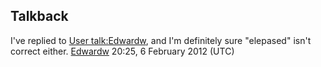 ==Talkback==
I've replied to [[User talk:Edwardw]], and I'm definitely sure "elepased" isn't correct either. [[User:Edwardw|Edwardw]] 20:25, 6 February 2012 (UTC)